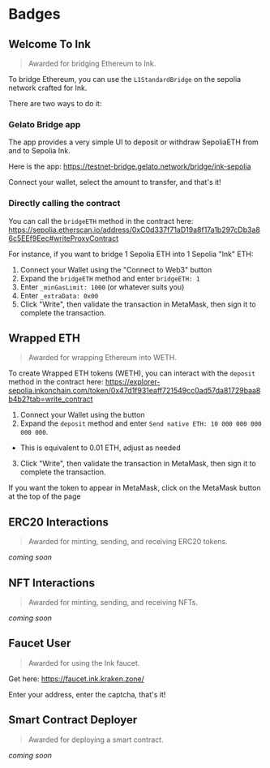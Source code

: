 # Badges

## Welcome To Ink

> Awarded for bridging Ethereum to Ink.

To bridge Ethereum, you can use the `L1StandardBridge` on the sepolia network crafted for Ink.

There are two ways to do it:

### Gelato Bridge app

The app provides a very simple UI to deposit or withdraw SepoliaETH from and to Sepolia Ink.

Here is the app: https://testnet-bridge.gelato.network/bridge/ink-sepolia

Connect your wallet, select the amount to transfer, and that's it!

### Directly calling the contract

You can call the `bridgeETH` method in the contract here: https://sepolia.etherscan.io/address/0xC0d337f71aD19a8f17a1b297cDb3a86c5EEf9Eec#writeProxyContract

For instance, if you want to bridge 1 Sepolia ETH into 1 Sepolia "Ink" ETH:

1. Connect your Wallet using the "Connect to Web3" button
2. Expand the `bridgeETH` method and enter `bridgeETH: 1`
3. Enter `_minGasLimit: 1000` (or whatever suits you)
4. Enter `_extraData: 0x00`
5. Click "Write", then validate the transaction in MetaMask, then sign it to complete the transaction.

## Wrapped ETH

> Awarded for wrapping Ethereum into WETH.

To create Wrapped ETH tokens (WETH), you can interact with the `deposit` method in the contract here: https://explorer-sepolia.inkonchain.com/token/0x47d1f931eaff721549cc0ad57da81729baa8b4b2?tab=write_contract

1. Connect your Wallet using the button
2. Expand the `deposit` method and enter `Send native ETH: 10 000 000 000 000 000`.
  * This is equivalent to 0.01 ETH, adjust as needed
3. Click "Write", then validate the transaction in MetaMask, then sign it to complete the transaction.

If you want the token to appear in MetaMask, click on the MetaMask button at the top of the page

## ERC20 Interactions

> Awarded for minting, sending, and receiving ERC20 tokens.

_coming soon_

## NFT Interactions

> Awarded for minting, sending, and receiving NFTs.

_coming soon_

## Faucet User

> Awarded for using the Ink faucet.

Get here: https://faucet.ink.kraken.zone/

Enter your address, enter the captcha, that's it!

## Smart Contract Deployer

> Awarded for deploying a smart contract.

_coming soon_
